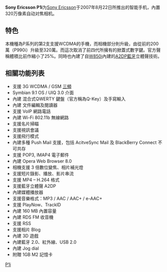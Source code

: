 {{Infobox Mobile
| name = Sony Ericsson P1i
| image = Sony Ericsson P1i.jpg
| screen = 2.6英寸 320×240[[像素|像素]]<br />260000色[[TFT|TFT]]彩屏
| ringtone = 64和弦
| memory = 动态内存160MB
| networks = [[WCDMA|WCDMA]][[GSM|GSM]] 900/1800/1900 MHz
| connectivity = [[USB|USB]]、[[WiFi|WiFi]]、[[紅外線|紅外線]]、[[藍牙|藍牙]]
| size = 106×55×17 mm
| weight = 124[[克|克]]
}}
'''Sony Ericsson P1i'''为[[Sony_Ericsson|Sony Ericsson]]于2007年8月22日所推出的智能手机，內置320万像素自动对焦相机。

== 特色 ==
本機種為P系列的第2支支援WCDMA的手機，而相機部分則升級，由從前的200萬（P990i）升級至320萬。而這次取消了前四代所擁有的掀蓋式數字鍵。官方聲稱體積比前作縮小了25%。同時也內建了自[[Sony_Ericsson_W850i|W850i]]內建的[[A2DP|A2DP]][[藍牙|藍牙]]立體聲技術。

== 相關功能列表 ==
* 支援 3G WCDMA / GSM [[三頻|三頻]]
* Symbian 9.1 OS / UIQ 3.0 介面
* 內建 混合式QWERTY 鍵盤（官方稱為Q-Key）及手寫輸入
* 內建 文件編輯及閱讀器
* 支援 VoIP 網路電話 
* 內建 Wi-Fi 802.11b 無線網路
* 支援名片掃瞄
* 支援視訊會議
* 支援飛行模式
* 內建多種 Push Mail 支援，包括 AcitveSync Mail 及 BlackBerry Connect  不可共存
* 支援 POP3, IMAP4 電子郵件
* 內建 Opera Web Browser 8.0 
* 相機支援 3 倍數位變焦、相片補光燈
* 支援短片錄影、播放、影片串流
* 支援 MP4 – H.264 格式
* 支援藍牙立體聲 A2DP
* 內建媒體播放器 
* 支援音樂格式：MP3 / AAC / AAC+ / e-AAC+
* 支援 PlayNow、TrackID
* 內建 160 MB 內置容量
* 內建 RDS FM 收音機
* 支援 RSS
* 支援相片 Blog 
* 內建 3D 遊戲
* 內建藍牙 2.0、紅外線、USB 2.0 
* 內建 Jog dial 
* 附贈 1GB M2 記憶卡 


{{SEphones}}

[[Category:索尼愛立信手機|P1i]]